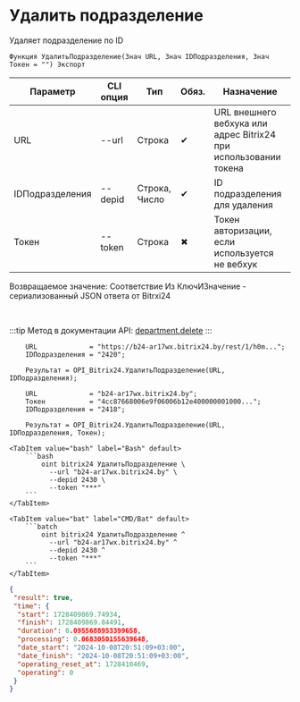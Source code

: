 ﻿---
sidebar_position: 4
description: Удалить подразделение и другие функции для работы с Bitrix24 в Открытом пакете интеграций - бесплатной open-source библиотеке интеграций для 1С:Предприятие 8, OneScript и CLI
keywords: [1C, 1С, 1С:Предприятие, 1С:Предприятие 8.3, API, Интеграция, Сервисы, Обмен, OneScript, CLI, Bitrix24]
---


# Удалить подразделение
 Удаляет подразделение по ID



`Функция УдалитьПодразделение(Знач URL, Знач IDПодразделения, Знач Токен = "") Экспорт`

  | Параметр | CLI опция | Тип | Обяз. | Назначение |
  |-|-|-|-|-|
  | URL | --url | Строка | &#x2714; | URL внешнего вебхука или адрес Bitrix24 при использовании токена |
  | IDПодразделения | --depid | Строка, Число | &#x2714; | ID подразделения для удаления |
  | Токен | --token | Строка | &#x2716; | Токен авторизации, если используется не вебхук |

  
  Возвращаемое значение:   Соответствие Из КлючИЗначение - сериализованный JSON ответа от Bitrxi24

<br/>

:::tip
Метод в документации API: [department.delete](https://dev.1c-bitrix.ru/rest_help/departments/department_delete.php)
:::
<br/>



```bsl title="Пример использования для 1С:Предприятие/OneScript"
    URL             = "https://b24-ar17wx.bitrix24.by/rest/1/h0m...";
    IDПодразделения = "2420";

    Результат = OPI_Bitrix24.УдалитьПодразделение(URL, IDПодразделения);

    URL             = "b24-ar17wx.bitrix24.by";
    Токен           = "4cc87668006e9f06006b12e400000001000...";
    IDПодразделения = "2418";

    Результат = OPI_Bitrix24.УдалитьПодразделение(URL, IDПодразделения, Токен);
```
    

 <Tabs>
  
    <TabItem value="bash" label="Bash" default>
        ```bash
            oint bitrix24 УдалитьПодразделение \
              --url "b24-ar17wx.bitrix24.by" \
              --depid 2430 \
              --token "***"
        ```
    </TabItem>
  
    <TabItem value="bat" label="CMD/Bat" default>
        ```batch
            oint bitrix24 УдалитьПодразделение ^
              --url "b24-ar17wx.bitrix24.by" ^
              --depid 2430 ^
              --token "***"
        ```
    </TabItem>
</Tabs>


```json title="Результат"
{
 "result": true,
 "time": {
  "start": 1728409869.74934,
  "finish": 1728409869.84491,
  "duration": 0.0955688953399658,
  "processing": 0.0683050155639648,
  "date_start": "2024-10-08T20:51:09+03:00",
  "date_finish": "2024-10-08T20:51:09+03:00",
  "operating_reset_at": 1728410469,
  "operating": 0
 }
}
```
